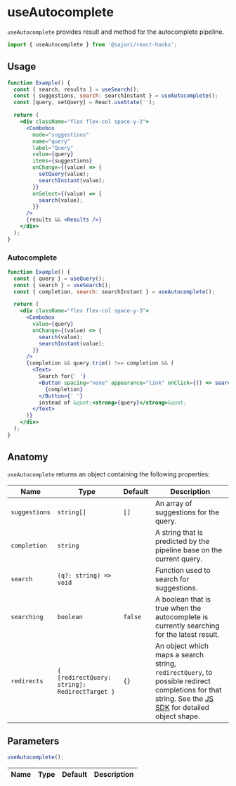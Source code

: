 
<SEO
  title="useAutocomplete"
  scope={scopes.hooks}
  description="useAutocomplete provides result and method for the autocomplete pipeline."
/>

# useAutocomplete

`useAutocomplete` provides result and method for the autocomplete pipeline.

```js
import { useAutocomplete } from '@sajari/react-hooks';
```

## Usage

```jsx
function Example() {
  const { search, results } = useSearch();
  const { suggestions, search: searchInstant } = useAutocomplete();
  const [query, setQuery] = React.useState('');

  return (
    <div className="flex flex-col space-y-3">
      <Combobox
        mode="suggestions"
        name="query"
        label="Query"
        value={query}
        items={suggestions}
        onChange={(value) => {
          setQuery(value);
          searchInstant(value);
        }}
        onSelect={(value) => {
          search(value);
        }}
      />
      {results && <Results />}
    </div>
  );
}
```

### Autocomplete

```jsx
function Example() {
  const { query } = useQuery();
  const { search } = useSearch();
  const { completion, search: searchInstant } = useAutocomplete();

  return (
    <div className="flex flex-col space-y-3">
      <Combobox
        value={query}
        onChange={(value) => {
          search(value);
          searchInstant(value);
        }}
      />
      {completion && query.trim() !== completion && (
        <Text>
          Search for{' '}
          <Button spacing="none" appearance="link" onClick={() => search(completion)}>
            {completion}
          </Button>{' '}
          instead of &quot;<strong>{query}</strong>&quot;
        </Text>
      )}
    </div>
  );
}
```

## Anatomy

`useAutocomplete` returns an object containing the following properties:

| Name          | Type                                          | Default | Description                                                                                                                                                                                                       |
| ------------- | --------------------------------------------- | ------- | ----------------------------------------------------------------------------------------------------------------------------------------------------------------------------------------------------------------- |
| `suggestions` | `string[]`                                    | `[]`    | An array of suggestions for the query.                                                                                                                                                                            |
| `completion`  | `string`                                      |         | A string that is predicted by the pipeline base on the current query.                                                                                                                                             |
| `search`      | `(q?: string) => void`                        |         | Function used to search for suggestions.                                                                                                                                                                          |
| `searching`   | `boolean`                                     | `false` | A boolean that is true when the autocomplete is currently searching for the latest result.                                                                                                                        |
| `redirects`   | `{ [redirectQuery: string]: RedirectTarget }` | `{}`    | An object which maps a search string, `redirectQuery`, to possible redirect completions for that string. See the [JS SDK](https://sajari-sdk-js.netlify.app/interfaces/redirects.html) for detailed object shape. |

## Parameters

```js
useAutocomplete();
```

| Name | Type | Default | Description |
| ---- | ---- | ------- | ----------- |
